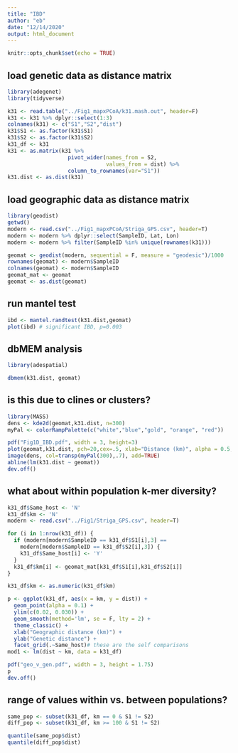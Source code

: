 ```yaml
---
title: "IBD"
author: "eb"
date: "12/14/2020"
output: html_document
---
```


```r
knitr::opts_chunk$set(echo = TRUE)
```

## load genetic data as distance matrix
```r
library(adegenet)
library(tidyverse)

k31 <- read.table("../Fig1_mapxPCoA/k31.mash.out", header=F)
k31 <- k31 %>% dplyr::select(1:3)
colnames(k31) <- c("S1","S2","dist")
k31$S1 <- as.factor(k31$S1)
k31$S2 <- as.factor(k31$S2)
k31_df <- k31
k31 <- as.matrix(k31 %>% 
                   pivot_wider(names_from = S2, 
                               values_from = dist) %>% 
                   column_to_rownames(var="S1"))
k31.dist <- as.dist(k31)
```

## load geographic data as distance matrix
```r
library(geodist)
getwd()
modern <- read.csv("../Fig1_mapxPCoA/Striga_GPS.csv", header=T)
modern <- modern %>% dplyr::select(SampleID, Lat, Lon)
modern <- modern %>% filter(SampleID %in% unique(rownames(k31)))

geomat <- geodist(modern, sequential = F, measure = "geodesic")/1000
rownames(geomat) <- modern$SampleID
colnames(geomat) <- modern$SampleID
geomat_mat <- geomat
geomat <- as.dist(geomat)
```

## run mantel test
```r
ibd <- mantel.randtest(k31.dist,geomat)
plot(ibd) # significant IBD, p=0.003
```

## dbMEM analysis
```r
library(adespatial)

dbmem(k31.dist, geomat)
```


## is this due to clines or clusters?
```r
library(MASS)
dens <- kde2d(geomat,k31.dist, n=300)
myPal <- colorRampPalette(c("white","blue","gold", "orange", "red"))

pdf("Fig1D_IBD.pdf", width = 3, height=3)
plot(geomat,k31.dist, pch=20,cex=.5, xlab="Distance (km)", alpha = 0.5, ylab="k-mer distance")
image(dens, col=transp(myPal(300),.7), add=TRUE)
abline(lm(k31.dist ~ geomat))
dev.off()
```

## what about within population k-mer diversity?
```r
k31_df$Same_host <- 'N'
k31_df$km <- 'N'
modern <- read.csv("../Fig1/Striga_GPS.csv", header=T)

for (i in 1:nrow(k31_df)) {
  if (modern[modern$SampleID == k31_df$S1[i],3] ==
    modern[modern$SampleID == k31_df$S2[i],3]) {
    k31_df$Same_host[i] <- 'Y'
  }
  k31_df$km[i] <- geomat_mat[k31_df$S1[i],k31_df$S2[i]]
}

k31_df$km <- as.numeric(k31_df$km)

p <- ggplot(k31_df, aes(x = km, y = dist)) +
  geom_point(alpha = 0.1) +
  ylim(c(0.02, 0.030)) +
  geom_smooth(method='lm', se = F, lty = 2) +
  theme_classic() +
  xlab("Geographic distance (km)") +
  ylab("Genetic distance") +
  facet_grid(.~Same_host)# these are the self comparisons
mod1 <- lm(dist ~ km, data = k31_df)

pdf("geo_v_gen.pdf", width = 3, height = 1.75)
p
dev.off()
```

## range of values within vs. between populations?
```r
same_pop <- subset(k31_df, km == 0 & S1 != S2)
diff_pop <- subset(k31_df, km >= 100 & S1 != S2)

quantile(same_pop$dist)
quantile(diff_pop$dist)
```

